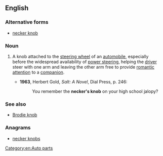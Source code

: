 ==English==

===Alternative forms===
* [[necker knob]]

===Noun===
{{en-noun|head=[[necker]][['s]] [[knob]]}}

# {{context|idiomatic|slang|dated|lang=en}} A knob attached to the [[steering wheel]] of an [[automobile]], especially before the widespread availability of [[power steering]], helping the [[driver]] steer with one arm and leaving the other arm free to provide [[romantic]] [[attention]] to a [[companion]].
#* '''1963''', Herbert Gold, ''Salt: A Novel'', Dial Press, p. 246:
#*: You remember the '''necker's knob''' on your high school jalopy?

===See also===
* [[Brodie knob]]

===Anagrams===
* [[necker knobs#English|necker knobs]]

[[Category:en:Auto parts]]